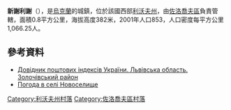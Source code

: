 {{coord|49|47|44|N|25|4|31|E|scale:100000|display=title}}

'''新謝利謝'''（{{lang-uk|Новоселище}}），是[[烏克蘭|烏克蘭]]的城鎮，位於該國西部[[利沃夫州|利沃夫州]]，由[[佐洛喬夫區|佐洛喬夫區]]負責管轄，面積0.8平方公里，海拔高度382米，2001年人口853，人口密度每平方公里1,066.25人。

==參考資料==
*[http://www.uaidx.com/13/290?f=index&d=desc&lang=ua Довідник поштових індексів України. Львівська область. Золочівський район] {{Wayback|url=http://www.uaidx.com/13/290?f=index&d=desc&lang=ua |date=20160127100105 }}
* [http://weather.in.ua/ua/l'vovskaja/18033 Погода в селі Новоселище]{{Wayback|url=http://weather.in.ua/ua/l%27vovskaja/18033 |date=20160305082229 }}

[[Category:利沃夫州村落|Category:利沃夫州村落]]
[[Category:佐洛喬夫區村落|Category:佐洛喬夫區村落]]


{{Lviv-geo-stub}}